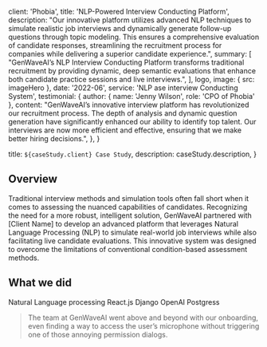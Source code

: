 
  client: 'Phobia',
  title: 'NLP-Powered Interview Conducting Platform',
  description:
    "Our innovative platform utilizes advanced NLP techniques to simulate realistic job interviews and dynamically generate follow-up questions through topic modeling. This ensures a comprehensive evaluation of candidate responses, streamlining the recruitment process for companies while delivering a superior candidate experience.",
  summary: [
    "GenWaveAI’s NLP Interview Conducting Platform transforms traditional recruitment by providing dynamic, deep semantic evaluations that enhance both candidate practice sessions and live interviews.",
  ],
  logo,
  image: { src: imageHero },
  date: '2022-06',
  service: 'NLP ase interview Conducting System',
  testimonial: {
    author: { name: 'Jenny Wilson', role: 'CPO of Phobia' },
    content:
      "GenWaveAI’s innovative interview platform has revolutionized our recruitment process. The depth of analysis and dynamic question generation have significantly enhanced our ability to identify top talent. Our interviews are now more efficient and effective, ensuring that we make better hiring decisions.",
  },
}

  title: `${caseStudy.client} Case Study`,
  description: caseStudy.description,
}

## Overview

Traditional interview methods and simulation tools often fall short when it comes to assessing the nuanced capabilities of candidates. Recognizing the need for a more robust, intelligent solution, GenWaveAI partnered with [Client Name] to develop an advanced platform that leverages Natural Language Processing (NLP) to simulate real-world job interviews while also facilitating live candidate evaluations. This innovative system was designed to overcome the limitations of conventional condition-based assessment methods.

## What we did

<TagList>
  <TagListItem>Natural Language processing</TagListItem>
  <TagListItem>React.js</TagListItem>
  <TagListItem>Django</TagListItem>
  <TagListItem>OpenAI</TagListItem>
  <TagListItem>Postgress</TagListItem>
</TagList>

<Blockquote
  author={{ name: 'Jenny Wilson', role: 'CPO of Phobia' }}
  image={{ src: imageJennyWilson }}
>
  The team at GenWaveAI went above and beyond with our onboarding, even finding a
  way to access the user’s microphone without triggering one of those annoying
  permission dialogs.
</Blockquote>

<StatList>
  <StatListItem value="96%" label="Model Accuracy" />
  <StatListItem value="78%" label="Increase Customers" />
  <StatListItem value="4.7" label="Arating" />
  <StatListItem value="100%" label="Data Security" />
</StatList>
